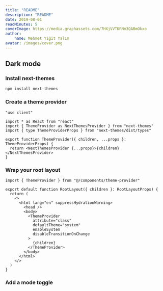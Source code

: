 ```yaml
---
title: "README"
description: "README"
date: 2019-08-01
readMinutes: 5
coverImage: https://media.graphassets.com/7HXjVVTKRNm3QABmOkxo
author:
    name: Mehmet Yiğit Yalım
avatar: /images/cover.png
---
```




## Dark mode

### Install next-themes


```bash
npm install next-themes
```

### Create a theme provider

```tsx
"use client"

import * as React from "react"
import { ThemeProvider as NextThemesProvider } from "next-themes"
import { type ThemeProviderProps } from "next-themes/dist/types"

export function ThemeProvider({ children, ...props }: ThemeProviderProps) {
  return <NextThemesProvider {...props}>{children}</NextThemesProvider>
}
```

### Wrap your root layout


```tsx
import { ThemeProvider } from "@/components/theme-provider"

export default function RootLayout({ children }: RootLayoutProps) {
  return (
    <>
      <html lang="en" suppressHydrationWarning>
        <head />
        <body>
          <ThemeProvider
            attribute="class"
            defaultTheme="system"
            enableSystem
            disableTransitionOnChange
          >
            {children}
          </ThemeProvider>
        </body>
      </html>
    </>
  )
}
```

### Add a mode toggle